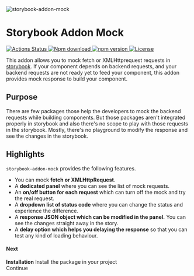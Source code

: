 
<Meta title="Docs/Introduction" />

<style>
  {`
    .heading {
        display: flex;
        flex-direction: column;
        align-items: center;
        justify-content: center;
    }

    .logo {
        width: 18rem;
        height: 8rem;
    }

    .badge {
        margin-right: 0.5rem;
    }

    .subheading {
      font-weight: 900;
      line-height: 32px;
      margin-bottom: 12px;
      margin-top: 40px;
    }
  `}
</style>

<div className="heading">
    <img className="logo" src={Logo} alt="storybook-addon-mock" />
    <h1> Storybook Addon Mock</h1>
    <p className="badges">
        <a href="https://github.com/nutboltu/storybook-addon-mock/actions">
            <img src="https://github.com/nutboltu/storybook-addon-mock/workflows/CI/badge.svg" alt="Actions Status" className="badge" />
        </a>
        <a href="#">
            <img src="https://img.shields.io/npm/dm/storybook-addon-mock.svg" alt="Npm download" className="badge" />
        </a>
        <a href="https://badge.fury.io/js/storybook-addon-mock">
            <img src="https://badge.fury.io/js/storybook-addon-mock.svg" alt="npm version" className="badge" />
        </a>
        <a href="https://github.com/nutboltu/storybook-addon-mock/blob/main/LICENSE">
            <img src="https://img.shields.io/github/license/nutboltu/storybook-addon-mock" alt="License" className="badge" />
        </a>
    </p>
</div> 


This addon allows you to mock fetch or XMLHttprequest requests in [storybook](https://storybook.js.org/).
If your component depends on backend requests, and your backend requests are not ready yet to feed your component,
this addon provides mock response to build your component.


<h2 className="subheading">Purpose</h2>

There are few packages those help the developers to mock the backend requests while building components.
But those packages aren't integrated properly in storybook and also there's no scope to play with those requests in the storybook.
Mostly, there's no playground to modify the response and see the changes in the storybook.

<h2 className="subheading">Highlights</h2>

`storybook-addon-mock` provides the following features.
 
 <ul>
    <li> You can mock <strong>fetch or XMLHttpRequest</strong>.</li>
    <li> A <strong>dedicated panel</strong> where you can see the list of mock requests.</li>
    <li> An <strong>on/off button for each request</strong> which can turn off the mock and try the real request.</li>
    <li> A <strong>dropdown list of status code</strong> where you can change the status and experience the difference.</li>
    <li> A <strong>response JSON object which can be modified in the panel.</strong> You can see the changes straight away in the story.</li>
    <li> A <strong>delay option which helps you delaying the response</strong> so that you can test any kind of loading behaviour.</li>
 </ul>

<h4 className="subheading next">Next</h4>
<div className="footer">
    <div className="link-item">
        <div className="link-item-content">
            <strong>Installation</strong>
            Install the package in your project
        </div>
        <LinkTo
            className="continue"
            kind="Docs/Installation"
            story="page"
        >
            Continue
        </LinkTo>
    </div>
</div>
